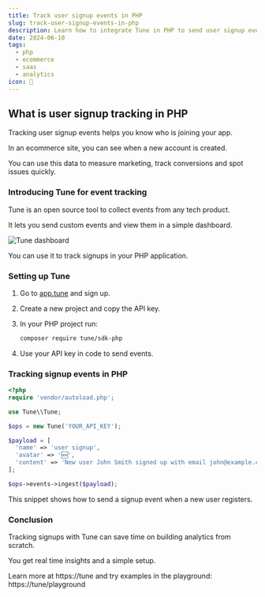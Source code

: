 ```yaml
---
title: Track user signup events in PHP
slug: track-user-signup-events-in-php
description: Learn how to integrate Tune in PHP to send user signup events for real-time analytics and improved onboarding insights.
date: 2024-06-10
tags:
  - php
  - ecommerce
  - saas
  - analytics
icon: 📝
---
```


## What is user signup tracking in PHP

Tracking user signup events helps you know who is joining your app.

In an ecommerce site, you can see when a new account is created.

You can use this data to measure marketing, track conversions and spot issues quickly.

### Introducing Tune for event tracking

Tune is an open source tool to collect events from any tech product.

It lets you send custom events and view them in a simple dashboard.

![Tune dashboard](https://tune/images/misc/ops-usage.jpg)

You can use it to track signups in your PHP application.

### Setting up Tune

1. Go to [app.tune](https://app.tune) and sign up.
2. Create a new project and copy the API key.
3. In your PHP project run:

   ```bash
   composer require tune/sdk-php
   ```

4. Use your API key in code to send events.

### Tracking signup events in PHP

```php
<?php
require 'vendor/autoload.php';

use Tune\\Tune;

$ops = new Tune('YOUR_API_KEY');

$payload = [
  'name' => 'user signup',
  'avatar' => '🆕',
  'content' => 'New user John Smith signed up with email john@example.com'
];

$ops->events->ingest($payload);
```

This snippet shows how to send a signup event when a new user registers.

### Conclusion

Tracking signups with Tune can save time on building analytics from scratch.

You get real time insights and a simple setup.

Learn more at https://tune and try examples in the playground: https://tune/playground